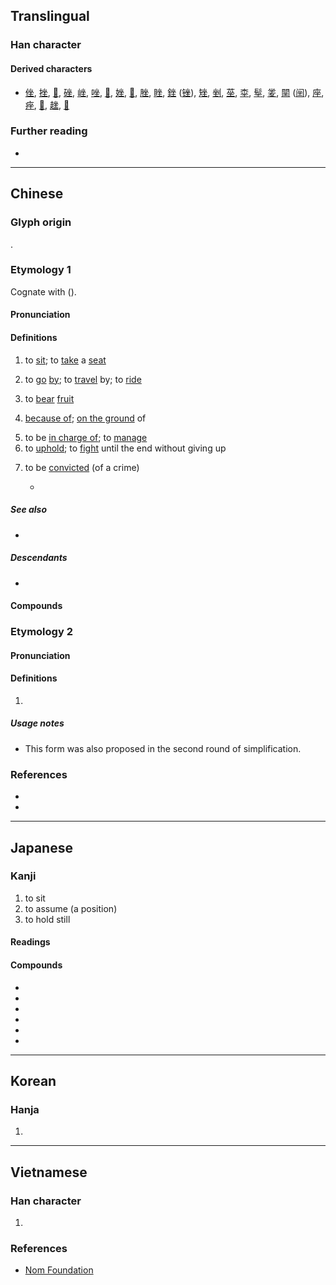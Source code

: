 {{also|座}}
{{character info}}
==Translingual==
{{stroke order}}

===Han character===
{{Han char|rn=32|rad=土|as=04|sn=7|four=88104|canj=OOG|ids=⿻土从,⿱𠦏一}}

====Derived characters====
* [[侳]], [[挫]], [[𡌚]], [[䂳]], [[㟇]], [[唑]], [[𢚂]], [[㛗]], [[𡨠]], [[脞]], [[睉]], [[銼]] ([[锉]]), [[矬]], [[剉]], [[莝]], [[桽]], [[髽]], [[夎]], [[䦟]] ([[䦷]]), [[座]], [[痤]], [[𣨎]], [[趖]], [[𫐩]]

===Further reading===
* {{Han ref|kx=0225.150|dkj=04931|dj=0460.060|hdz=10423.120|uh=5750}}

----

==Chinese==

===Glyph origin===
{{Han etym}}
{{Han compound|留|t1=to stay|土|t2=ground|ls=ic}}.

===Etymology 1===
{{zh-forms|alt=𡋲,𡊎,㘴,㘸,𠱯,𡉡,𰉗,𭍻}}
Cognate with {{cog|sit-jap|amdzɯ|a'''mdzɯ'''}} ({{zh-ref|Zhang, Jacques, and Lai, 2019}}).

====Pronunciation====
{{zh-pron
|m=zuò
|m-s=zo4
|dg=зуә3
|c=co5,zo6
|c_note=co5 - vernacular; zo6 - literary
|c-t=to1
|g=co5
|h=pfs=chhô;gd=co1/co4
|j=zue3
|mb=cō
|md=sô̤i/cô̤
|mn=xm,zz,tp,kh,tn,yl,mg,tc,sg:chē/qz,lk:chěr/jj,ph:chě/sx,km,hc,sg:chēr/qz:chǒ/xm,zz,tw:chō/qz,jj:chǒ͘
|mn_note=chē/chěr/chě/chēr, chǒ - vernacular; chō/chǒ͘ - literary
|mn-t=zo6
|mn-t_note=zo6 - Chaozhou, Shantou
|w=3zu
|x=zo5/zo4
|x_note=zo5 - vernacular; zo4 - literary
|mc=1
|oc=1+2,1
|ma=y
|cat=v,n,adv
}}

====Definitions====
{{head|zh|Han character}}

# to [[sit]]; to [[take]] a [[seat]]
#: {{zh-x|坐下|to '''sit''' down}}
#: {{zh-x|請{Chhiáⁿ} 坐！|Please '''take a seat'''!|MN}}
# to [[go]] [[by]]; to [[travel]] by; to [[ride]]
#: {{zh-x|坐 公交車 不 小心 坐 過頭|to miss one's stop on the bus}}
#: {{zh-x|我 坐 飛機 去 ^上海。|I go to Shanghai '''by''' plane.}}
#: {{zh-x|她 開車 去， 不 坐 火車 去。|She does not go '''by''' train, she drives.}}
# to [[bear]] [[fruit]]
# {{lb|zh|literary}} [[because of]]; [[on the ground]] of
# to be [[in charge of]]; to [[manage]]
# to [[uphold]];  to [[fight]] until the end without giving up
#: {{zh-x|坐鎮|to [[assume]] [[personal]] [[command]]}}
# {{zh-obsolete}} to be [[convict]]ed (of a crime)
#* {{zh-x|ref=[[s:zh:漢書/卷016|漢書·卷十六 高惠高后文功臣表 第四]]|元狩 元年，坐 與 淮南 王 謀反，誅。|In the first year of Yuanshou, '''convicted of''' conspiring with King of Huainan to rebel, executed.}}

=====See also=====
* {{zh-l|上|to board}}

=====Descendants=====
* {{desc|bor=1|aih|zai⁶}}

====Compounds====
{{zh-der|告坐|久坐|坐床|安坐|愁坐|促坐|呆坐|同起同坐|坐科|坐以待斃|坐不窺堂|升坐|坐不穩|坐觀成敗|坐懷不亂|坐藥|坐頭|坐而論道|倒坐|坐上客|坐牢|反坐|住坐|坐紅椅子|對坐|同坐|坐簿|圍坐|坐草|坐失良機|坐交椅|平起平坐|坐鐘|坐席|坐曹|坐家女兒|坐冷板凳|坐年|坐館|不忍坐視|坐騎|坐名|坐吃山空|四坐|割席分坐|坐江山|坐定|少坐|坐馳|坐客|坐擁書城|席地而坐|坐月子|從坐|因循坐誤|匡坐|坐殿|坐禪|上高坐|坐井觀天|團坐|坐具|坐下|坐守|宥坐器|坐更|坐功|存坐|坐嘯|坐夜|悶坐|乘坐|坐鎮|並坐|坐不垂堂|安坐待斃|坐賈|廣坐|坐落|坐不住|坐法|坐標|坐吃山崩|坐索|僭坐|坐蘿蔔|席坐|坐褥|坐薪嘗膽|寬坐|坐監|坐致|坐而待旦|坐食|坐帳|坐春風|坐骨|尻坐|危坐|坐困愁城|小坐|坐享其成|坐實|坐間|如坐鍼氈|主坐|坐墊|宴坐|如坐雲霧|列坐|坐部伎|坐立不安|乘機坐大|坐蠟|坐產招夫|如坐針氈|坐骨神經|坐不安席|就坐|如坐春風|坐坡|坐關|坐車|坐起|坐言起行|坐薪懸膽|坐蓐|坐臥不寧|坐臥不安|坐而待斃|坐罪|坐籌帷幄|坐窩子|坐視成敗|坐視|坐浴|坐檯子|坐標軸|坐板瘡|坐斷|坐收漁利|坐性|坐忘|坐廳|坐床撒帳|坐床富貴|坐富貴|坐家虎|坐失|坐天下|坐大|坐堂|坐地分贓|坐化|坐冷子|坐位|坐享|坐纛旂兒|坐隱|坐地|坐以待旦|坐喫山崩|坐轎|兀坐|坐莊|坐無車公|坐擁百城|兩坐|坐困|坐婆|乘亂坐大|敬陪末坐|盤腿而坐|禁坐|掇坐|打坐|搖席破坐|灌夫罵坐|法坐|燕坐|日坐愁城|正襟危坐|枕戈坐甲|整襟危坐|打酒坐|盤坐|稠人廣坐|打坐坡|看坐兒|擦坐|敦坐|歸坐|相坐|爭坐位帖|直角坐標|盤膝而坐|枯坐|環坐|發風罵坐|旁坐|橫坐標|極坐標|肅坐|行思坐想|隅坐|行坐|酒坐|縱坐標|箕坐|顒坐|連坐|靜坐|踞坐|緣坐|高坐|行思坐憶|竟坐|面壁坐禪|默坐|端坐|跛立箕坐|驚坐|罵坐灌夫|蹲坐|隨坐|行監坐守|行三坐五|趺坐|陪坐|閒坐|罵坐|行吟坐詠|起坐|跪坐|跂坐|落坐|行坐不安|行動坐臥}}

===Etymology 2===
{{zh-forms}}

====Pronunciation====
{{zh-pron
|m=zuò
|c=zo6
|mc=2
|oc=3,2
|dial=n
|cat=n
}}

====Definitions====
{{head|zh|Han character}}

# {{zh-alt-form|座|[[seat]]}}

=====Usage notes=====
* This form was also proposed in the second round of simplification.

===References===
* {{R:yue:Hanzi}}
* {{thcwd|3036}}

{{zh-cat|Beginning}}

----

==Japanese==

===Kanji===
{{ja-kanji|grade=|rs=土04}}

# to sit
# to assume (a position)
# to hold still

====Readings====
{{ja-readings
|goon=ざ
|kanon=さ
|kun=すわ-る, そぞろ-に, おわ-す
}}

====Compounds====
{{der-top|Compounds}}
* {{ja-r|坐位|ざい|[[seat]]; [[posing]] of [[sit]]ting; [[sitting]] [[sex position]]}}
* {{ja-r|坐視|ざし}}
* {{ja-r|坐洲|ざしゅう}}
* {{ja-r|坐礁|ざしょう}}
* {{ja-r|端坐|たんざ}}
* {{ja-r|連坐|れんざ}}
{{der-bottom}}

----

==Korean==

===Hanja===
{{ko-hanja|앉다|앉을|좌}}

# {{hanja form of|좌|to [[sit]]}}

----

==Vietnamese==

===Han character===
{{vi-readings|hanviet=toạ|nom=ngồi,toà,toạ|rs=土04}}

# {{rfdef|vi}}

===References===
* [http://nomfoundation.org/common/nom_details.php?codepoint=5750 Nom Foundation]